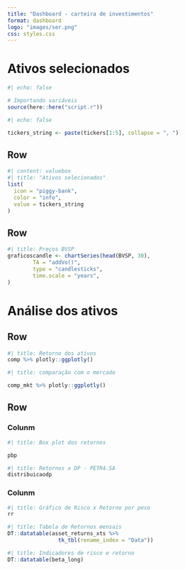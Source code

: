 ---
title: "Dashboard - carteira de investimentos"
format: dashboard
logo: "images/ser.png"
css: styles.css
---

# Ativos selecionados

```{r}
#| echo: false

# Importando variáveis
source(here::here("script.r"))
```

```{r}
#| echo: false

tickers_string <- paste(tickers[1:5], collapse = ", ")

```

## Row {height=15%}

```{r}
#| content: valuebox
#| title: "Ativos selecionados"
list(
  icon = "piggy-bank",
  color = "info",
  value = tickers_string
)
```


## Row 

```{r}
#| title: Preços BVSP
graficoscandle <- chartSeries(head(BVSP, 30),
        TA = "addVo()",
        type = "candlesticks",
        time.scale = "years",
)
```


# Análise dos ativos

## Row {.tabset height=40%}


```{r}
#| title: Retorno dos ativos
comp %>% plotly::ggplotly()
```

```{r}
#| title: comparação com o mercado

comp_mkt %>% plotly::ggplotly()
```


## Row {height=60%}

### Colunm {.tabset}

```{r}
#| title: Box plot dos retornos

pbp
```

```{r}
#| title: Retornos x DP - PETR4.SA
distribuicaodp
```

### Colunm {.tabset}

```{r}
#| title: Gráfico de Risco x Retorno por peso
rr
```

```{r}
#| title: Tabela de Retornos mensais
DT::datatable(asset_returns_xts %>% 
                tk_tbl(rename_index = "Data"))
```

```{r}
#| title: Indicadores de risco e retorno
DT::datatable(beta_long)
```


